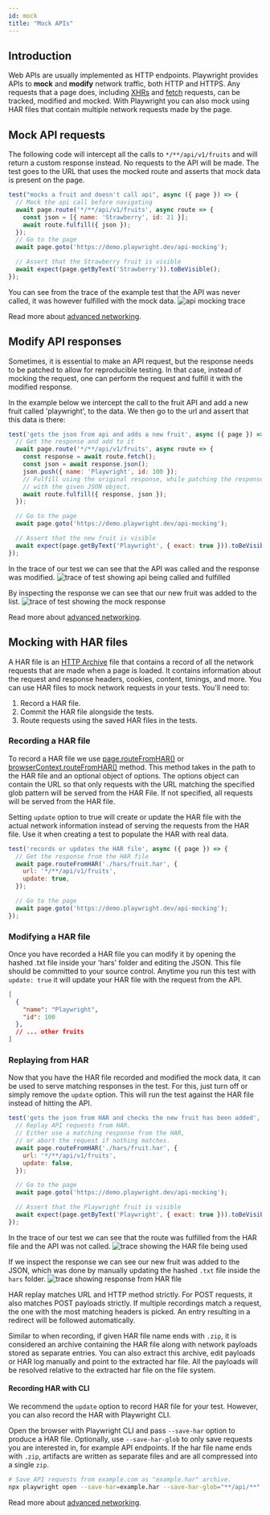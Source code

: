 ```yaml
---
id: mock
title: "Mock APIs"
---
```


## Introduction

Web APIs are usually implemented as HTTP endpoints. Playwright provides APIs to **mock** and **modify** network traffic, both HTTP and HTTPS. Any requests that a page does, including [XHRs](https://developer.mozilla.org/en-US/docs/Web/API/XMLHttpRequest) and [fetch](https://developer.mozilla.org/en-US/docs/Web/API/Fetch_API) requests, can be tracked, modified and mocked. With Playwright you can also mock using HAR files that contain multiple network requests made by the page.

## Mock API requests

The following code will intercept all the calls to `*/**/api/v1/fruits` and will return a custom response instead. No requests to the API will be made. The test goes to the URL that uses the mocked route and asserts that mock data is present on the page.

```js
test("mocks a fruit and doesn't call api", async ({ page }) => {
  // Mock the api call before navigating
  await page.route('*/**/api/v1/fruits', async route => {
    const json = [{ name: 'Strawberry', id: 21 }];
    await route.fulfill({ json });
  });
  // Go to the page
  await page.goto('https://demo.playwright.dev/api-mocking');

  // Assert that the Strawberry fruit is visible
  await expect(page.getByText('Strawberry')).toBeVisible();
});
```

You can see from the trace of the example test that the API was never called, it was however fulfilled with the mock data. ![api mocking trace](https://github.com/microsoft/playwright/assets/13063165/3dc14cbf-c100-4efc-ac21-d7b52d698b53)

Read more about [advanced networking](./network.mdx).

## Modify API responses

Sometimes, it is essential to make an API request, but the response needs to be patched to allow for reproducible testing. In that case, instead of mocking the request, one can perform the request and fulfill it with the modified response.

In the example below we intercept the call to the fruit API and add a new fruit called 'playwright', to the data. We then go to the url and assert that this data is there:

```js
test('gets the json from api and adds a new fruit', async ({ page }) => {
  // Get the response and add to it
  await page.route('*/**/api/v1/fruits', async route => {
    const response = await route.fetch();
    const json = await response.json();
    json.push({ name: 'Playwright', id: 100 });
    // Fulfill using the original response, while patching the response body
    // with the given JSON object.
    await route.fulfill({ response, json });
  });

  // Go to the page
  await page.goto('https://demo.playwright.dev/api-mocking');

  // Assert that the new fruit is visible
  await expect(page.getByText('Playwright', { exact: true })).toBeVisible();
});
```

In the trace of our test we can see that the API was called and the response was modified. ![trace of test showing api being called and fulfilled](https://github.com/microsoft/playwright/assets/13063165/8b8dd82d-1b3e-428e-871b-840581fed439)

By inspecting the response we can see that our new fruit was added to the list. ![trace of test showing the mock response](https://github.com/microsoft/playwright/assets/13063165/03e6c87c-4ecc-47e8-9ca0-30fface25e9d)

Read more about [advanced networking](./network.mdx).

## Mocking with HAR files

A HAR file is an [HTTP Archive](http://www.softwareishard.com/blog/har-12-spec/) file that contains a record of all the network requests that are made when a page is loaded. It contains information about the request and response headers, cookies, content, timings, and more. You can use HAR files to mock network requests in your tests. You'll need to:
1. Record a HAR file.
1. Commit the HAR file alongside the tests.
1. Route requests using the saved HAR files in the tests.

### Recording a HAR file

To record a HAR file we use [page.routeFromHAR()](/api/class-page.mdx#page-route-from-har) or [browserContext.routeFromHAR()](/api/class-browsercontext.mdx#browser-context-route-from-har) method. This method takes in the path to the HAR file and an optional object of options. The options object can contain the URL so that only requests with the URL matching the specified glob pattern will be served from the HAR File. If not specified, all requests will be served from the HAR file.

Setting `update` option to true will create or update the HAR file with the actual network information instead of serving the requests from the HAR file. Use it when creating a test to populate the HAR with real data.

```js
test('records or updates the HAR file', async ({ page }) => {
  // Get the response from the HAR file
  await page.routeFromHAR('./hars/fruit.har', {
    url: '*/**/api/v1/fruits',
    update: true,
  });

  // Go to the page
  await page.goto('https://demo.playwright.dev/api-mocking');
});
```

### Modifying a HAR file

Once you have recorded a HAR file you can modify it by opening the hashed .txt file inside your 'hars' folder and editing the JSON. This file should be committed to your source control. Anytime you run this test with `update: true` it will update your HAR file with the request from the API.

```json
[
  {
    "name": "Playwright",
    "id": 100
  },
  // ... other fruits
]
```

### Replaying from HAR

Now that you have the HAR file recorded and modified the mock data, it can be used to serve matching responses in the test. For this, just turn off or simply remove the `update` option. This will run the test against the HAR file instead of hitting the API.

```js
test('gets the json from HAR and checks the new fruit has been added', async ({ page }) => {
  // Replay API requests from HAR.
  // Either use a matching response from the HAR,
  // or abort the request if nothing matches.
  await page.routeFromHAR('./hars/fruit.har', {
    url: '*/**/api/v1/fruits',
    update: false,
  });

  // Go to the page
  await page.goto('https://demo.playwright.dev/api-mocking');

  // Assert that the Playwright fruit is visible
  await expect(page.getByText('Playwright', { exact: true })).toBeVisible();
});
```

In the trace of our test we can see that the route was fulfilled from the HAR file and the API was not called. ![trace showing the HAR file being used](https://github.com/microsoft/playwright/assets/13063165/1bd7ab66-ea4f-43c2-a4e5-ca17d4837ff1)

If we inspect the response we can see our new fruit was added to the JSON, which was done by manually updating the hashed `.txt` file inside the `hars` folder. ![trace showing response from HAR file](https://github.com/microsoft/playwright/assets/13063165/db3117fc-7b02-4973-9a51-29e213261a6a)

HAR replay matches URL and HTTP method strictly. For POST requests, it also matches POST payloads strictly. If multiple recordings match a request, the one with the most matching headers is picked. An entry resulting in a redirect will be followed automatically.

Similar to when recording, if given HAR file name ends with `.zip`, it is considered an archive containing the HAR file along with network payloads stored as separate entries. You can also extract this archive, edit payloads or HAR log manually and point to the extracted har file. All the payloads will be resolved relative to the extracted har file on the file system.

#### Recording HAR with CLI

We recommend the `update` option to record HAR file for your test. However, you can also record the HAR with Playwright CLI.

Open the browser with Playwright CLI and pass `--save-har` option to produce a HAR file. Optionally, use `--save-har-glob` to only save requests you are interested in, for example API endpoints. If the har file name ends with `.zip`, artifacts are written as separate files and are all compressed into a single `zip`.

```bash
# Save API requests from example.com as "example.har" archive.
npx playwright open --save-har=example.har --save-har-glob="**/api/**" https://example.com
```

Read more about [advanced networking](./network.mdx).


[Accessibility]: /api/class-accessibility.mdx "Accessibility"
[Android]: /api/class-android.mdx "Android"
[AndroidDevice]: /api/class-androiddevice.mdx "AndroidDevice"
[AndroidInput]: /api/class-androidinput.mdx "AndroidInput"
[AndroidSocket]: /api/class-androidsocket.mdx "AndroidSocket"
[AndroidWebView]: /api/class-androidwebview.mdx "AndroidWebView"
[APIRequest]: /api/class-apirequest.mdx "APIRequest"
[APIRequestContext]: /api/class-apirequestcontext.mdx "APIRequestContext"
[APIResponse]: /api/class-apiresponse.mdx "APIResponse"
[APIResponseAssertions]: /api/class-apiresponseassertions.mdx "APIResponseAssertions"
[Browser]: /api/class-browser.mdx "Browser"
[BrowserContext]: /api/class-browsercontext.mdx "BrowserContext"
[BrowserServer]: /api/class-browserserver.mdx "BrowserServer"
[BrowserType]: /api/class-browsertype.mdx "BrowserType"
[CDPSession]: /api/class-cdpsession.mdx "CDPSession"
[ConsoleMessage]: /api/class-consolemessage.mdx "ConsoleMessage"
[Coverage]: /api/class-coverage.mdx "Coverage"
[Dialog]: /api/class-dialog.mdx "Dialog"
[Download]: /api/class-download.mdx "Download"
[Electron]: /api/class-electron.mdx "Electron"
[ElectronApplication]: /api/class-electronapplication.mdx "ElectronApplication"
[ElementHandle]: /api/class-elementhandle.mdx "ElementHandle"
[FileChooser]: /api/class-filechooser.mdx "FileChooser"
[Frame]: /api/class-frame.mdx "Frame"
[FrameLocator]: /api/class-framelocator.mdx "FrameLocator"
[GenericAssertions]: /api/class-genericassertions.mdx "GenericAssertions"
[JSHandle]: /api/class-jshandle.mdx "JSHandle"
[Keyboard]: /api/class-keyboard.mdx "Keyboard"
[Locator]: /api/class-locator.mdx "Locator"
[LocatorAssertions]: /api/class-locatorassertions.mdx "LocatorAssertions"
[Logger]: /api/class-logger.mdx "Logger"
[Mouse]: /api/class-mouse.mdx "Mouse"
[Page]: /api/class-page.mdx "Page"
[PageAssertions]: /api/class-pageassertions.mdx "PageAssertions"
[Playwright]: /api/class-playwright.mdx "Playwright"
[PlaywrightAssertions]: /api/class-playwrightassertions.mdx "PlaywrightAssertions"
[Request]: /api/class-request.mdx "Request"
[Response]: /api/class-response.mdx "Response"
[Route]: /api/class-route.mdx "Route"
[Selectors]: /api/class-selectors.mdx "Selectors"
[SnapshotAssertions]: /api/class-snapshotassertions.mdx "SnapshotAssertions"
[TimeoutError]: /api/class-timeouterror.mdx "TimeoutError"
[Touchscreen]: /api/class-touchscreen.mdx "Touchscreen"
[Tracing]: /api/class-tracing.mdx "Tracing"
[Video]: /api/class-video.mdx "Video"
[WebSocket]: /api/class-websocket.mdx "WebSocket"
[Worker]: /api/class-worker.mdx "Worker"
[Fixtures]: /api/class-fixtures.mdx "Fixtures"
[Test]: /api/class-test.mdx "Test"
[TestConfig]: /api/class-testconfig.mdx "TestConfig"
[TestInfo]: /api/class-testinfo.mdx "TestInfo"
[TestInfoError]: /api/class-testinfoerror.mdx "TestInfoError"
[TestOptions]: /api/class-testoptions.mdx "TestOptions"
[TestProject]: /api/class-testproject.mdx "TestProject"
[WorkerInfo]: /api/class-workerinfo.mdx "WorkerInfo"
[Location]: /api/class-location.mdx "Location"
[Reporter]: /api/class-reporter.mdx "Reporter"
[Suite]: /api/class-suite.mdx "Suite"
[TestCase]: /api/class-testcase.mdx "TestCase"
[TestError]: /api/class-testerror.mdx "TestError"
[TestResult]: /api/class-testresult.mdx "TestResult"
[TestStep]: /api/class-teststep.mdx "TestStep"
[Element]: https://developer.mozilla.org/en-US/docs/Web/API/element "Element"
[EvaluationArgument]: /evaluating.mdx#evaluation-argument "EvaluationArgument"
[Promise]: https://developer.mozilla.org/en-US/docs/Web/JavaScript/Reference/Global_Objects/Promise "Promise"
[iterator]: https://developer.mozilla.org/en-US/docs/Web/JavaScript/Reference/Iteration_protocols "Iterator"
[origin]: https://developer.mozilla.org/en-US/docs/Glossary/Origin "Origin"
[selector]: https://developer.mozilla.org/en-US/docs/Web/CSS/CSS_Selectors "selector"
[Serializable]: https://developer.mozilla.org/en-US/docs/Web/JavaScript/Reference/Global_Objects/JSON/stringify#Description "Serializable"
[UIEvent.detail]: https://developer.mozilla.org/en-US/docs/Web/API/UIEvent/detail "UIEvent.detail"
[UnixTime]: https://en.wikipedia.org/wiki/Unix_time "Unix Time"
[xpath]: https://developer.mozilla.org/en-US/docs/Web/XPath "xpath"

[Array]: https://developer.mozilla.org/en-US/docs/Web/JavaScript/Reference/Global_Objects/Array "Array"
[boolean]: https://developer.mozilla.org/en-US/docs/Web/JavaScript/Data_structures#Boolean_type "Boolean"
[Buffer]: https://nodejs.org/api/buffer.html#buffer_class_buffer "Buffer"
[ChildProcess]: https://nodejs.org/api/child_process.html "ChildProcess"
[Error]: https://nodejs.org/api/errors.html#errors_class_error "Error"
[EventEmitter]: https://nodejs.org/api/events.html#events_class_eventemitter "EventEmitter"
[function]: https://developer.mozilla.org/en-US/docs/Web/JavaScript/Reference/Global_Objects/Function "Function"
[Map]: https://developer.mozilla.org/en-US/docs/Web/JavaScript/Reference/Global_Objects/Map "Map"
[null]: https://developer.mozilla.org/en-US/docs/Web/JavaScript/Reference/Global_Objects/null "null"
[number]: https://developer.mozilla.org/en-US/docs/Web/JavaScript/Data_structures#Number_type "Number"
[Object]: https://developer.mozilla.org/en-US/docs/Web/JavaScript/Reference/Global_Objects/Object "Object"
[Promise]: https://developer.mozilla.org/en-US/docs/Web/JavaScript/Reference/Global_Objects/Promise "Promise"
[Readable]: https://nodejs.org/api/stream.html#stream_class_stream_readable "Readable"
[ReadStream]: https://nodejs.org/api/fs.html#class-fsreadstream "ReadStream"
[RegExp]: https://developer.mozilla.org/en-US/docs/Web/JavaScript/Reference/Global_Objects/RegExp "RegExp"
[string]: https://developer.mozilla.org/en-US/docs/Web/JavaScript/Data_structures#String_type "string"
[void]: https://developer.mozilla.org/en-US/docs/Web/JavaScript/Reference/Global_Objects/undefined "void"
[URL]: https://nodejs.org/api/url.html "URL"

[all available image tags]: https://mcr.microsoft.com/en-us/product/playwright/about "all available image tags"
[Microsoft Artifact Registry]: https://mcr.microsoft.com/en-us/product/playwright/about "Microsoft Artifact Registry"
[Dockerfile.jammy]: https://github.com/microsoft/playwright/blob/main/utils/docker/Dockerfile.jammy "Dockerfile.jammy"
